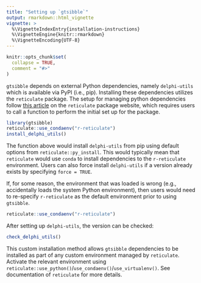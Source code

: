 ```yaml
---
title: "Setting up `gtsibble`"
output: rmarkdown::html_vignette
vignette: >
  %\VignetteIndexEntry{installation-instructions}
  %\VignetteEngine{knitr::rmarkdown}
  %\VignetteEncoding{UTF-8}
---
```


```r
knitr::opts_chunk$set(
  collapse = TRUE,
  comment = "#>"
)
```


`gtsibble` depends on external Python dependencies, namely `delphi-utils` which is available via PyPI (i.e., pip). Installing these dependencies utilizes the `reticulate` package. The setup for managing python dependencies follow [this article](https://rstudio.github.io/reticulate/articles/package.html) on the `reticulate` package website, which requires users to call a function to perform the initial set up for the package.  

```r
library(gtsibble)
reticulate::use_condaenv("r-reticulate")
install_delphi_utils()
```

The function above would install `delphi-utils` from pip using default options from `reticulate::py_install`. This would typically mean that `reticulate` would use `conda` to install dependencies to the `r-reticulate` environment. Users can also force install `delphi-utils` if a version already exists by specifying `force = TRUE`.  

If, for some reason, the environment that was loaded is wrong (e.g., accidentally loads the system Python environment), then users would need to re-specify `r-reticulate` as the default environment prior to using `gtsibble`. 

```r
reticulate::use_condaenv("r-reticulate")
```

After setting up `delphi-utils`, the version can be checked:  

```r
check_delphi_utils()
```

This custom installation method allows `gtsibble` dependencies to be installed as part of any custom environment managed by `reticulate`. Activate the relevant environment using `reticulate::use_python()`/`use_condaenv()`/`use_virtualenv()`. See documentation of `reticulate` for more details.    
